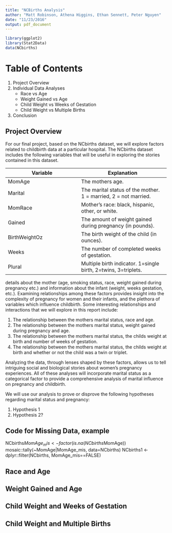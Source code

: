 ```yaml
---
title: "NCBirths Analysis"
author: "Matt Robinson, Athena Higgins, Ethan Sennett, Peter Nguyen"
date: "11/23/2016"
output: pdf_document
---
```


```r
library(ggplot2)
library(Stat2Data)
data(NCbirths)
```

# Table of Contents

1. Project Overview
2. Individual Data Analyses
    + Race vs Age
    + Weight Gained vs Age
    + Child Weight vs Weeks of Gestation
    + Child Weight vs Multiple Births
3. Conclusion

\newpage

## Project Overview

For our final project, based on the NCbirths dataset, we will explore factors related to childbirth data at a particular hospital. The NCbirths dataset includes the following variables that will be useful in exploring the stories contained in this dataset.

**Variable**   |  **Explanation**
-------------- | -----------------
MomAge         | The mothers age.
Marital        | The marital status of the mother. 1 = married, 2 = not married.
MomRace        | Mother's race: black, hispanic, other, or white.
Gained         | The amount of weight gained during pregnancy (in pounds).
BirthWeightOz	 | The birth weight of the child (in ounces).
Weeks          | The number of completed weeks of gestation.
Plural         | Multiple birth indicator. 1=single birth, 2=twins, 3=triplets.


details about the mother (age, smoking status, race, weight gained during pregnancy etc.) and information about the infant (weight, weeks gestation, etc.). Examining relationships among these factors provides insight into the complexity of pregnancy for women and their infants, and the plethora of variables which influence childbirth. Some interesting relationships and interactions that we will explore in this report include:

1. The relationship between the mothers marital status, race and age.
2. The relationship between the mothers marital status, weight gained during pregnancy and age.
3. The relationship between the mothers marital status, the childs weight at birth and number of weeks of gestation.
4. The relationship between the mothers marital status, the childs weight at birth and whether or not the child was a twin or triplet.

Analyzing the data, through lenses shaped by these factors, allows us to tell intriguing social and biological stories about women’s pregnancy experiences. All of these analyses will incorporate marital status as a categorical factor to provide a comprehensive analysis of marital influence on pregnancy and childbirth.

We will use our analysis to prove or disprove the following hypotheses regarding marital status and pregnancy:

1. Hypothesis 1
2. Hypothesis 2?

## Code for Missing Data, example

NCbirths$MomAge_mis <- factor(is.na(NCbirths$MomAge))
mosaic::tally(~MomAge|MomAge_mis, data=NCbirths)
NCbirths1 <- dplyr::filter(NCbirths, MomAge_mis==FALSE)

\newpage

## Race and Age



\newpage

## Weight Gained and Age



\newpage

## Child Weight and Weeks of Gestation



\newpage

## Child Weight and Multiple Births



\newpage

